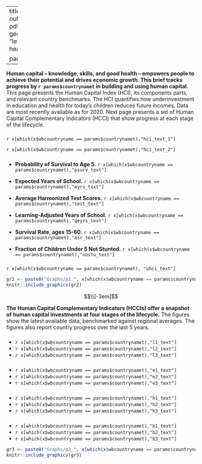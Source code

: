 

---
title: "`r params$countrynamet``r params$extra`"
output:
  pdf_document: 
    keep_tex: true
  latex_engine: pdflatex
  fig_caption: yes
  urlcolor: blue
fontsize: 9pt
geometry: "left=1.3cm,right=1.3cm,top=1.5cm,bottom=0.5cm"
header-includes:  \usepackage{fancyhdr} 
  \usepackage{graphicx}
  \usepackage{eurosym}
  \usepackage{datetime}
  \usepackage{booktabs,xcolor} \pagestyle{fancy}  
  \fancypagestyle{plain}{\pagestyle{fancy}}
  \pagenumbering{gobble}
  \renewcommand\thefootnote{\textcolor{black}{\arabic{footnote}}}
  \usepackage{pagecolor}
  \pagecolor{white}
  \usepackage{fourier}
  \usepackage[fontsize=9.1pt]{scrextend}
  \usepackage{float}
  \restylefloat{table}
  \usepackage{xcolor}
  \usepackage{multicol}
  \newcommand{\hideFromPandoc}[1]{#1}
  \hideFromPandoc{
    \let\Begin\begin
    \let\End\end
  }
  \usepackage{caption}
  \captionsetup{skip=0pt}
  \usepackage{hyperref}
  \usepackage{array}
  \usepackage{varwidth}
  \hypersetup{
      colorlinks=true,
      linkcolor=blue,
      filecolor=magenta,      
      urlcolor=cyan,
  }
  \urlstyle{same}
  \usepackage{enumitem}
  \setlist{leftmargin=*}
  \pagenumbering{gobble}
  \usepackage{numprint}
  \usepackage{fbox}
  \renewcommand{\tightlist}{\setlength{\itemsep}{1ex}\setlength{\parskip}{0pt}}
  
params:
  countrynamet: "Afghanistan"
  extra: ""

---
\definecolor{bondiblue}{rgb}{0.0, 0.58, 0.71}
\definecolor{steelblue}{rgb}{0.27, 0.51, 0.71}
\definecolor{brickred}{rgb}{0.8, 0.25, 0.33}
\newcommand\boldblue[1]{\textcolor{bondiblue}{\textbf{#1}}}

\vspace{2.3em}

**Human capital – knowledge, skills, and good health – empowers people to achieve their potential and drives economic growth. This brief tracks progress by `r params$countrynamet` in building and using human capital.** This page presents the Human Capital Index (HCI), its components parts, and relevant country benchmarks. The HCI quantifies how underinvestment in education and health for today’s children reduces future incomes. Data are most recently available as for 2020. Next page presents a set of Human Capital Complementary Indicators (HCCI) that show progress at each stage of the lifecycle.


\vspace{0.5em}

\Begin{multicols}{2}

\vspace{-2mm}
### \boldblue{T\small{HE HUMAN CAPITAL INDEX}}###
\vspace{-2mm}

`r x[which(x$wbcountryname == params$countrynamet),"hci_text_1"]` 

`r x[which(x$wbcountryname == params$countrynamet),"hci_text_2"]` 

\vspace{-2mm}
### \boldblue{T\small{HE HUMAN CAPITAL INDEX COMPONENTS}}###
\vspace{-2mm}

* **Probability of Survival to Age 5.** `r x[which(x$wbcountryname == params$countrynamet),"psurv_text"]`

* **Expected Years of School.** `r x[which(x$wbcountryname == params$countrynamet),"eyrs_text"]`

* **Average Harmonized Test Scores.** `r x[which(x$wbcountryname == params$countrynamet),"test_text"]`

* **Learning-Adjusted Years of School.** `r x[which(x$wbcountryname == params$countrynamet),"qeyrs_text"]`

* **Survival Rate, ages 15-60.** `r x[which(x$wbcountryname == params$countrynamet),"asr_text"]`

* **Fraction of Children Under 5 Not Stunted.** `r x[which(x$wbcountryname == params$countrynamet),"nostu_text"]`

\vspace{-6mm}
### \boldblue{U\small{TILIZATION-ADJUSTED HUMAN CAPITAL INDEX}}###
\vspace{-2mm}

`r x[which(x$wbcountryname == params$countrynamet), "uhci_text"]`


\vspace{-7mm}
\begin{table}[H]
\renewcommand{\tabcolsep}{0.8mm}
\begin{tabular}{m{0.29\textwidth}>{\centering\arraybackslash}m{0.054\textwidth}>{\centering\arraybackslash}m{0.054\textwidth}>{\centering\arraybackslash}m{0.054\textwidth}}
\\\textbf{     }   &    &             &  \\ \hline
                         &      &              & \\
\textbf{ Human Capital and Utilization   } & \textbf{Boys} & \textbf{Girls} &  \textbf{Overall} \\\hline
\vspace{-1mm} \\
Human Capital Index (HCI) &   `r x[which(x$wbcountryname == params$countrynamet),"hci_m_t"]` &   `r x[which(x$wbcountryname == params$countrynamet),"hci_f_t"]` &    `r x[which(x$wbcountryname == params$countrynamet),"hci_t"]` \\
Utilization-Adjusted HCI & `r x[which(x$wbcountryname == params$countrynamet),"uhci_m_t"]`  &  `r x[which(x$wbcountryname == params$countrynamet),"uhci_f_t"]` & `r x[which(x$wbcountryname == params$countrynamet),"uhci_t"]` \\
                         & \multicolumn{1}{l}{} & \multicolumn{1}{l}{} &    
\vspace{-4mm}
\\\hline
\end{tabular}
\vspace{1mm} 
\end{table}

```r
gr2 <- paste0("Graphs/p1_", x[which(x$wbcountryname == params$countrynamet),"wbcode"],"_all", params$extra,".jpg")
knitr::include_graphics(gr2)
```

\vfill

\End{multicols}


\newpage
 
$$\\[-3em]$$

**The Human Capital Complementary Indicators (HCCIs) offer a snapshot of human capital investments at four stages of the lifecycle.** The figures show the latest available data, benchmarked against regional averages. The figures also report country progress over the last 5 years.

\vspace{1mm}

\Begin{multicols}{2}

### \boldblue{E\small{ARLY CHILDHOOD}}###

* `r x[which(x$wbcountryname == params$countrynamet),"l1_text"]`
* `r x[which(x$wbcountryname == params$countrynamet),"l2_text"]`
* `r x[which(x$wbcountryname == params$countrynamet),"l3_text"]`

### \boldblue{S\small{CHOOL AGE}}###

* `r x[which(x$wbcountryname == params$countrynamet),"e1_text"]`
* `r x[which(x$wbcountryname == params$countrynamet),"e2_text"]`
* `r x[which(x$wbcountryname == params$countrynamet),"e3_text"]`

### \boldblue{Y\small{OUTH}}###

* `r x[which(x$wbcountryname == params$countrynamet),"h1_text"]`
* `r x[which(x$wbcountryname == params$countrynamet),"h2_text"]`
* `r x[which(x$wbcountryname == params$countrynamet),"h3_text"]`

### \boldblue{A\small{DULTS \& ELDERLY}}###

* `r x[which(x$wbcountryname == params$countrynamet),"b1_text"]`
* `r x[which(x$wbcountryname == params$countrynamet),"b2_text"]`
* `r x[which(x$wbcountryname == params$countrynamet),"b3_text"]`


```r
gr3 <- paste0("Graphs/p2_", x[which(x$wbcountryname == params$countrynamet),"wbcode"], "_stages", params$extra,".jpg")
knitr::include_graphics(gr3)
```

\End{multicols}